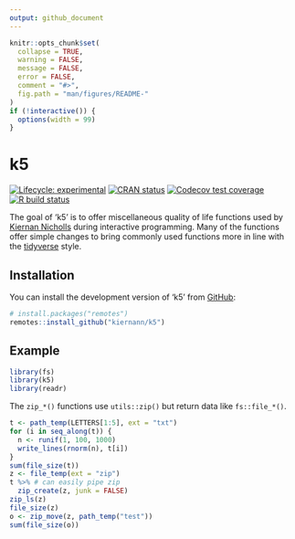 ```yaml
---
output: github_document
---
```


<!-- README.md is generated from README.Rmd. Please edit that file -->

```r
knitr::opts_chunk$set(
  collapse = TRUE,
  warning = FALSE,
  message = FALSE,
  error = FALSE,
  comment = "#>",
  fig.path = "man/figures/README-"
)
if (!interactive()) {
  options(width = 99)
}
```

# k5

<!-- badges: start -->
[![Lifecycle: experimental][life_badge]][life_link]
[![CRAN status][cran_badge]][cran_link]
[![Codecov test coverage][cov_badge]][cov_link]
[![R build status][ga_badge]][ga_link]
<!-- badges: end -->

The goal of 'k5' is to offer miscellaneous quality of life functions used by
[Kiernan Nicholls][kn] during interactive programming. Many of the functions
offer simple changes to bring commonly used functions more in line with the
[tidyverse] style.

## Installation

You can install the development version of 'k5' from [GitHub][gh]:

```r
# install.packages("remotes")
remotes::install_github("kiernann/k5")
```

## Example

```r
library(fs)
library(k5)
library(readr)
```

The `zip_*()` functions use `utils::zip()` but return data like `fs::file_*()`.

```r
t <- path_temp(LETTERS[1:5], ext = "txt")
for (i in seq_along(t)) {
  n <- runif(1, 100, 1000)
  write_lines(rnorm(n), t[i])
}
sum(file_size(t))
z <- file_temp(ext = "zip")
t %>% # can easily pipe zip
  zip_create(z, junk = FALSE)
zip_ls(z)
file_size(z)
o <- zip_move(z, path_temp("test"))
sum(file_size(o))
```

<!-- refs: start -->
[life_badge]: https://img.shields.io/badge/lifecycle-experimental-orange.svg
[life_link]: https://www.tidyverse.org/lifecycle/#experimental
[cran_badge]: https://www.r-pkg.org/badges/version/k5
[cran_link]: https://CRAN.R-project.org/package=k5
[ga_badge]: https://github.com/kiernann/k5/workflows/R-CMD-check/badge.svg
[ga_link]: https://github.com/kiernann/k5/actions
[cov_badge]: https://codecov.io/gh/kiernann/k5/branch/master/graph/badge.svg
[cov_link]: https://codecov.io/gh/kiernann/k5?branch=master
[dl_badge]: https://cranlogs.r-pkg.org/badges/grand-total/k5
[tidyverse]: https://www.tidyverse.org/
[gh]: https://github.com/kiernann/k5
[kn]: https://github.com/kiernann
<!-- refs: end -->

